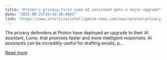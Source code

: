 ```yaml
---
title: "Proton’s privacy-first Lumo AI assistant gets a major upgrade"
date: "2025-08-21T16:48:30.000Z"
link: "https://www.artificialintelligence-news.com/news/proton-privacy-lumo-ai-assistant-major-upgrade/"
---
```


The privacy defenders at Proton have deployed an upgrade to their AI assistant, Lumo, that promises faster and more intelligent responses. AI assistants can be incredibly useful for drafting emails, p...

[Read more](https://www.artificialintelligence-news.com/news/proton-privacy-lumo-ai-assistant-major-upgrade/)
